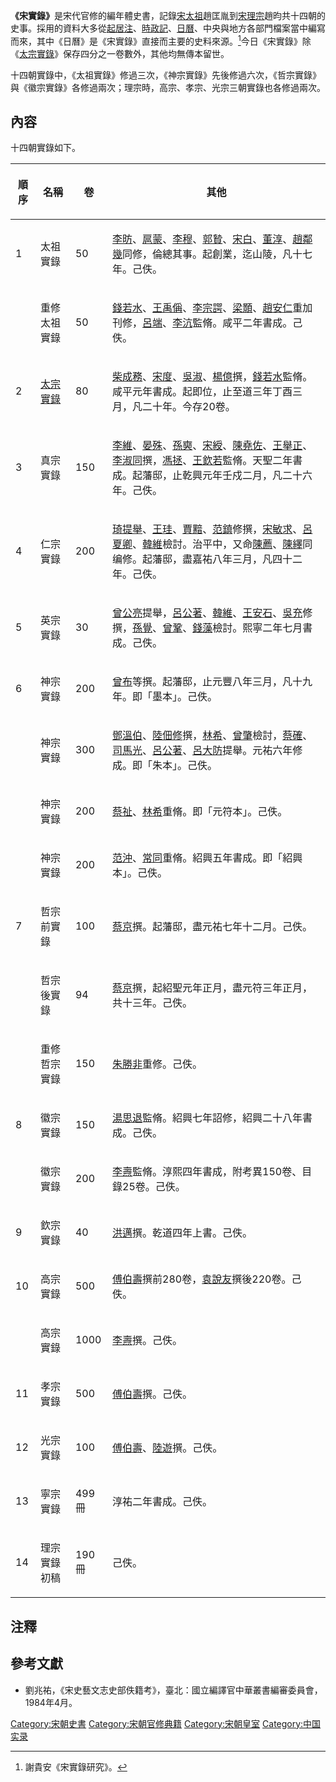 '''《宋實錄》'''是宋代官修的編年體史書，記錄[[宋太祖|宋太祖]]趙匡胤到[[宋理宗|宋理宗]]趙昀共十四朝的史事。採用的資料大多從[[起居注|起居注]]、[[時政記|時政記]]、[[日曆_(史書)|日曆]]、中央與地方各部門檔案當中編寫而來，其中《日曆》是《宋實錄》直接而主要的史料來源。<ref>謝貴安《宋實錄研究》。</ref>今日《宋實錄》除《[[宋太宗实录|太宗實錄]]》保存四分之一卷數外，其他均無傳本留世。

十四朝實錄中，《太祖實錄》修過三次，《神宗實錄》先後修過六次，《哲宗實錄》與《徽宗實錄》各修過兩次；理宗時，高宗、孝宗、光宗三朝實錄也各修過兩次。

== 內容 ==
十四朝實錄如下。

{| class="wikitable"
! 順序 !! 名稱 !! 卷 !! 其他
|-
| 1  || 太祖實錄 || 50 ||[[李昉|李昉]]、[[扈蒙|扈蒙]]、[[李穆|李穆]]、[[郭贄|郭贄]]、[[宋白|宋白]]、[[董淳|董淳]]、[[趙鄰幾|趙鄰幾]]同修，倫總其事。起創業，迄山陵，凡十七年。己佚。
|-
|    || 重修太祖實錄 || 50 ||[[錢若水|錢若水]]、[[王禹偁|王禹偁]]、[[李宗諤|李宗諤]]、[[梁顥|梁顥]]、[[趙安仁|趙安仁]]重加刊修，[[呂端|呂端]]、[[李沆|李沆]]監脩。咸平二年書成。己佚。
|-
| 2  || [[宋太宗实录|太宗實錄]] || 80 ||[[柴成務|柴成務]]、[[宋度|宋度]]、[[吳淑|吳淑]]、[[楊億|楊億]]撰，[[錢若水|錢若水]]監脩。咸平元年書成。起即位，止至道三年丁酉三月，凡二十年。今存20卷。
|-
| 3  || 真宗實錄 || 150 ||[[李維|李維]]、[[晏殊|晏殊]]、[[孫奭|孫奭]]、[[宋綬|宋綬]]、[[陳堯佐|陳堯佐]]、[[王舉正|王舉正]]、[[李淑同|李淑同]]撰，[[馮拯|馮拯]]、[[王欽若|王欽若]]監脩。天聖二年書成。起藩邸，止乾興元年壬戍二月，凡二十六年。己佚。
|-
| 4  || 仁宗實錄 || 200 ||[[琦提舉|琦提舉]]、[[王珪|王珪]]、[[賈黯|賈黯]]、[[范鎮|范鎮]]修撰，[[宋敏求|宋敏求]]、[[呂夏卿|呂夏卿]]、[[韓維|韓維]]檢討。治平中，又命[[陳薦|陳薦]]、[[陳繹|陳繹]]同编修。起藩邸，盡嘉祐八年三月，凡四十二年。己佚。
|-
| 5  || 英宗實錄 || 30 ||[[曾公亮|曾公亮]]提舉，[[呂公著|呂公著]]、[[韓維|韓維]]、[[王安石|王安石]]、[[吳充|吳充]]修撰，[[孫覺|孫覺]]、[[曾鞏|曾鞏]]、[[錢藻|錢藻]]檢討。熙寧二年七月書成。己佚。
|-
| 6  || 神宗實錄 || 200 ||[[曾布|曾布]]等撰。起藩邸，止元豐八年三月，凡十九年。即「墨本」。己佚。
|-
|    || 神宗實錄 || 300 ||[[鄧溫伯|鄧溫伯]]、[[陸佃修|陸佃修]]撰，[[林希|林希]]、[[曾肇|曾肇]]檢討，[[蔡確|蔡確]]、[[司馬光|司馬光]]、[[呂公著|呂公著]]、[[呂大防|呂大防]]提舉。元祐六年修成。即「朱本」。己佚。
|-
|    || 神宗實錄 || 200 ||[[蔡祉|蔡祉]]、[[林希|林希]]重脩。即「元符本」。己佚。
|-
|    || 神宗實錄 || 200 ||[[范沖|范沖]]、[[常同|常同]]重脩。紹興五年書成。即「紹興本」。己佚。
|-
| 7  || 哲宗前實錄 || 100 ||[[蔡京|蔡京]]撰。起藩邸，盡元祐七年十二月。己佚。
|-
|    || 哲宗後實錄 || 94 ||[[蔡京|蔡京]]撰，起紹聖元年正月，盡元符三年正月，共十三年。己佚。
|-
|    || 重修哲宗實錄 || 150 ||[[朱勝非|朱勝非]]重修。己佚。
|-
| 8  || 徽宗實錄 || 150 ||[[湯思退|湯思退]]監脩。紹興七年詔修，紹興二十八年書成。己佚。
|-
|    || 徽宗實錄 || 200 ||[[李燾|李燾]]監脩。淳熙四年書成，附考異150卷、目錄25卷。己佚。
|-
| 9  || 欽宗實錄 || 40 ||[[洪邁|洪邁]]撰。乾道四年上書。己佚。
|-
| 10 || 高宗實錄 || 500 ||[[傅伯壽|傅伯壽]]撰前280卷，[[袁說友|袁說友]]撰後220卷。己佚。
|-
|    || 高宗實錄 || 1000 ||[[李燾|李燾]]撰。己佚。
|-
| 11 || 孝宗實錄 || 500 ||[[傅伯壽|傅伯壽]]撰。己佚。
|-
| 12 || 光宗實錄 || 100 ||[[傅伯壽|傅伯壽]]、[[陸遊|陸遊]]撰。己佚。
|-
| 13 || 寧宗實錄 || 499冊 ||淳祐二年書成。己佚。
|-
| 14 || 理宗實錄初稿 || 190冊 ||己佚。
|}

== 注釋 ==

{{Reflist|2}}

== 參考文獻 ==
{{wikisource|宋太宗實錄}}
*劉兆祐，《宋史藝文志史部佚籍考》，臺北：國立編譯官中華叢書編審委員會，1984年4月。

[[Category:宋朝史書|Category:宋朝史書]]
[[Category:宋朝官修典籍|Category:宋朝官修典籍]]
[[Category:宋朝皇室|Category:宋朝皇室]]
[[Category:中国实录|Category:中国实录]]